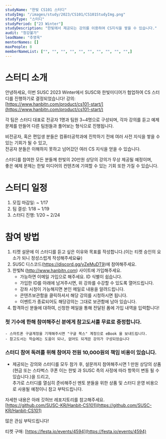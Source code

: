 ```yaml
---
studyName: "한빛 CS101 스터디"
studyImg: "/images/study/2023/CS101/CS101StudyImg.png"
studyType: "스터디"
studyPeriod: ["23 Winter"]
studyDescription: "한빛에서 제공되는 강의를 이용하여 CS지식을 쌓을 수 있습니다."
audit: "청강불가"
leadName: "추영욱"
mentorNames: []
maxPeople: 8
memberNameList: ["", "", "", "", "", "", "", "", "", "",]
---
```


# 스터디 소개
안녕하세요, 이번 SUSC 2023 Winter에서 SUSC와 한빛미디어가 협업하여 CS 스터디를 진행하기로 결정되었습니다!
강의: [https://www.hanbitn.com/product/cs101-start/](https://www.hanbitn.com/product/cs101-start/)

각 팀은 스터디 대표로 전공자 1명과 팀원 3~4명으로 구성되며, 각자 강의를 듣고 예제 문제를 만들어 다른 팀원들과 풀어보는 형식으로 진행됩니다.  

비전공자, 혹은 편입생 분들은 컴퓨터공학과에 진학하기 전에 여러 사전 지식을 쌓을 수 있는 기회가 될 수 있고,  
전공자 분들은 이해하지 못하고 넘어갔던 여러 CS 지식을 얻을 수 있습니다.  

스터디를 참여한 모든 분들께 한빛의 20만원 상당의 강의가 무상 제공될 예정이며,  
좋은 예제 문제는 한빛 미디어의 컨텐츠에 기여할 수 있는 기회 또한 가질 수 있습니다.  

# 스터디 일정
1. 모집 마감일: ~ 1/17
2. 팀 결성: 1/18 ~ 1/19
3. 스터디 진행: 1/20 ~ 2/24

# 참여 방법

1. 티켓 설문에 이 스터디를 듣고 싶은 이유와 목표를 작성합니다.(이는 티켓 승인의 요소가 되니 정성스럽게 작성해주세요😀)
2. SUSC 디스코드(https://discord.gg/yZeMuDT9)에 참여해주세요.
3. 한빛N (http://www.hanbitn.com) 사이트에 가입해주세요.
    - 가능하면 이메일 가입으로 해주세요. ID 식별이 쉽습니다.
    - 가입한 ID를 아래에 남겨주시면, 위 강좌를 수강할 수 있도록 열어드립니다.
    - 강좌 시청이 가능해지면 본인 메일로 내용을 알려드립니다.
    - 콘텐츠보관함을 클릭하셔서 해당 강의를 시청하시면 됩니다.
    - 이벤트가 종료되어도 해당강의는 그대로 보관함에 남아 있습니다.
4. 합격하신 분들에 대하여, 신청한 메일을 통해 전달된 폼에 가입 내역을 입력합니다!

### 첫 기수에 한해 참여해주신 분에게 참고도서를 무료로 증정합니다.
    - 스마트폰 구글계정을 기재해주시면 "구글 북스" 계정으로 eBook 을 보내드립니다.
    - 참고도서는 학습에는 도움이 되나, 없어도 되게끔 강의가 구성되었습니다


### 스터디 참여 독려를 위해 참여자 전원 10,000원의 책임 비용이 있습니다.
- 제공되는 강의와 스터디를 모두 참가 후, 설문까지 참여해주시면 1 만원 상당의 상품(현금 또는 스타벅스 쿠폰 이는 한빛 과 SUSC 측의 사정에 따라 항목이 변동 될 수 있습니다.)을 드리고,   
추가로 스터디를 열심히 준비해주신 멘토 분들을 위한 상품 및 스터디 운영 비용으로 사용될 예정이니 참고 부탁드립니다.

자세한 내용은 아래 깃허브 레포지토리를 참고해주세요.  
[https://github.com/SUSC-KR/Hanbit-CS101](https://github.com/SUSC-KR/Hanbit-CS101)

많은 관심 부탁드립니다!  

티켓 구매: [https://festa.io/events/4594](https://festa.io/events/4594)
